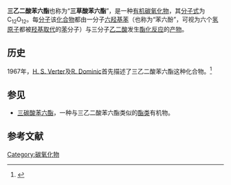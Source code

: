 {{chembox
 | verifiedrevid = 406280345
 | ImageFile = Hexahydroxybenzene trisoxalate.svg
 | ImageSize = 250px
 | SystematicName = 2,3,6,7,10,11-六羟基-1,4,5,8,9,12-六氧杂苯并菲-2,3,6,7,10,11-六酮
 | OtherNames = 三草酸苯六酯、1,4,5,8,9,12-六氧杂苯并菲-2,3,6,7,10,11-六酮
 | Section1 = {{Chembox Identifiers
 | SMILES = O=C1OC2=C3OC(=O)C(=O)OC3=C3OC(=O)C(=O)OC3=C2OC1=O
 | InChI = 1S/C12O12/c13-7-8(14)20-2-1(19-7)3-5(22-10(16)9(15)21-3)6-4(2)23-11(17)12(18)24-6
 | InChIKey = AWPPVEBYMHPZAL-UHFFFAOYSA-N
 | CASNo=501891-97-0 
 | CASNo_Ref = {{cascite|correct|CAS}}
}}
 | Section2 = {{Chembox Properties
 | Formula = C<sub>12</sub>O<sub>12</sub>
 | MolarMass = 
 | Appearance = 
 | Density = 
 | MeltingPt = 
 | BoilingPt = 
 | Solubility = }}
 | Section3 = {{Chembox Hazards
 | MainHazards = 
 | FlashPt = 
 | Autoignition = }}
|ImageFile1=Hexaphenol-trisoxalate-3D-spacefill.png}}

'''三乙二酸苯六酯'''也称为“'''三草酸苯六酯'''”，是一种[[有机物|有机]][[碳氧化物|碳氧化物]]，其[[分子式|分子式]]为C<sub>12</sub>O<sub>12</sub>。每[[分子|分子]]该[[化合物|化合物]]都由一分子[[六羟基苯|六羟基苯]]（也称为“苯六酚”，可视为六个[[氢|氢]][[原子|原子]]都被[[羟基|羟基]][[取代反应|取代]]的[[苯|苯]]分子）与三分子[[乙二酸|乙二酸]]发生[[酯化反应|酯化反应]]的[[产物_(化学)|产物]]。

==历史==
1967年，[[H._S._Verter|H. S. Verter]]及[[R._Dominic|R. Dominic]]首先描述了三乙二酸苯六酯这种化合物。<ref>{{Cite journal|title=A new carbon oxide synthesis of hexahydroxybenzene tris oxalate|url=https://linkinghub.elsevier.com/retrieve/pii/S0040402001978949|last=Verter|first=H.S.|last2=Dominic|first2=R.|date=1967-01|journal=Tetrahedron|issue=10|doi=10.1016/S0040-4020(01)97894-9|volume=23|pages=3863–3864|language=en|access-date=2022-03-02|archive-date=2022-01-03|archive-url=https://web.archive.org/web/20220103194346/https://linkinghub.elsevier.com/retrieve/pii/S0040402001978949}}</ref>

==参见==
* [[三碳酸苯六酯|三碳酸苯六酯]]，一种与三乙二酸苯六酯类似的[[酯类|酯类]]有机物。

==参考文献==
{{reflist}}
{{碳氧化物}}
{{chem-stub}}
[[Category:碳氧化物|Category:碳氧化物]]